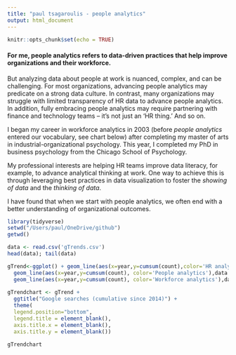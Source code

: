 ```yaml
---
title: "paul tsagaroulis - people analytics"
output: html_document
---
```


```r
knitr::opts_chunk$set(echo = TRUE)
```

<!-- Global site tag (gtag.js) - Google Analytics -->
<script async src="https://www.googletagmanager.com/gtag/js?id=UA-61071-2"></script>
<script>
  window.dataLayer = window.dataLayer || [];
  function gtag(){dataLayer.push(arguments);}
  gtag('js', new Date());

  gtag('config', 'UA-61071-2');
</script>

#### For me, **people analytics** refers to data-driven practices that help improve organizations and their workforce. 

But analyzing data about people at work is nuanced, complex, and can be challenging. For most organizations, advancing people analytics may predicate on a strong data culture. In contrast, many organizations may struggle with limited transparency of HR data to advance people analytics. In addition, fully embracing people analytics may require partnering with finance and technology teams – it’s not just an ‘HR thing.’ And so on.

I began my career in workforce analytics in 2003 (before *people analytics* entered our vocabulary, see chart below) after completing my master of arts in industrial-organizational psychology. This year, I completed my PhD in business psychology from the Chicago School of Psychology. 

My professional interests are helping HR teams improve data literacy, for example, to advance analytical thinking at work. One way to achieve this is through leveraging best practices in data visualization to foster the *showing of data* and the *thinking of data*. 

I have found that when we start with people analytics, we often end with a better understanding of organizational outcomes. 

```r
library(tidyverse)
setwd("/Users/paul/OneDrive/github") 
getwd()

data <- read.csv('gTrends.csv')
head(data); tail(data)

gTrend<-ggplot() + geom_line(aes(x=year,y=cumsum(count),color='HR analytics'),data %>% filter(query=='HR Analytics')) +
  geom_line(aes(x=year,y=cumsum(count), color='People analytics'),data %>% filter(query=='People Analytics')) +
  geom_line(aes(x=year,y=cumsum(count), color='Workforce analytics'),data %>% filter(query=='Workforce Analytics')) 
  
gTrendchart <- gTrend + 
  ggtitle("Google searches (cumulative since 2014)") + 
  theme(
  legend.position="bottom",   
  legend.title = element_blank(),
  axis.title.x = element_blank(),
  axis.title.y = element_blank()) 

gTrendchart
```
